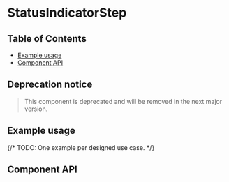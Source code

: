 
# StatusIndicatorStep

## Table of Contents

- [Example usage](#example-usage)
- [Component API](#component-api)

## Deprecation notice

> This component is deprecated and will be removed in the next major version.

## Example usage

{/* TODO: One example per designed use case. */}

<Canvas>
  <Story of={StatusIndicatorStepStories.statusIndicatorStep} />
</Canvas>

## Component API

<Controls />
